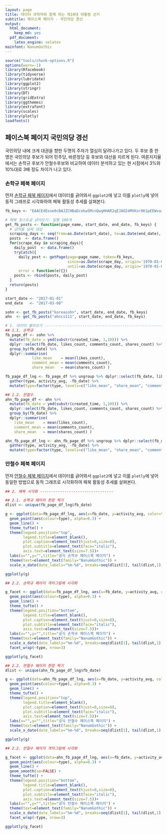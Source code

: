 ```yaml
---
layout: page
title: 데이터 과학자와 함께 하는 제19대 대통령 선거
subtitle: 페이스북 페이지 - 국민의당 경선
output:
  html_document: 
    keep_md: yes
  pdf_document:
    latex_engine: xelatex
mainfont: NanumGothic
---
```


```r
source("tools/chunk-options.R")
options(warn=-1)
library(Rfacebook)
library(tidyverse)
library(lubridate)
library(ggplot2)
library(stringr)
library(DT)
library(gridExtra)
library(ggthemes)
library(extrafont)
library(scales)
library(plotly)
loadfonts()
```

## 페이스북 페이지 국민의당 경선

국민의당 내에 크게 대권을 향한 두명의 주자가 열심히 달려나가고 있다.
두 후보 중 한명은 국민의당 후보가 되어 민주당, 바른정당 등 후보와 대선을 치르게 된다.
여론지지율에서는 손학규 후보가 안철수후보와 비교하여 데이터 분석하고 있는 현 시점에서 3%와 10%대로 3배 정도 차이가 나고 있다.


### 손학규 페북 페이지 

먼저 [손학규 페북 페이지](https://www.facebook.com/koreasohn)에서 데이터를 긁어와서 `ggplot2`에 넣고 이를 `plotly`에 넣어
동적 그래프로 시각화하여 페북 활동성 추세를 살펴본다.

``` r
fb_keys <- "EAACEdEose0cBAJZCHBaDcekwSMcnQwqHHAR2qEJAO24MVKor0K1pEEWvazfWGMzeis6FCnmdl0cZAaQkEtn2BUbVau3ZBsxVhZB8XbvVQOn9OZA7xQhrMBpw9PniYFrTZC0Cc6WR5j18O4sK5A89OzaT1Luh89tyzaHHzTiCi3z07fO5gzS4HVZAg1IINLfRUYZD"

# 페북 포스트글 긁어오기: 일별 100개
get_fb_posts <- function(page_name, start_date, end_date, fb_keys) {
  # 긁어올 날짜 생성
  scraping_days <- seq(from=as.Date(start_date), to=as.Date(end_date), by='days')
  posts  <- data.frame()
  for(scrape_day in scraping_days){
    daily_post  <- data.frame()
    tryCatch({
      daily_post <- getPage(page=page_name, token=fb_keys,
                            since=as.Date(scrape_day, origin='1970-01-01'),
                            until=as.Date(scrape_day, origin='1970-01-01')+1)},
      error = function(e){})
    posts <- rbind(posts, daily_post)
  }
  return(posts)
}

start_date <- "2017-01-01"
end_date   <- "2017-03-08"

sohn <- get_fb_posts("koreasohn", start_date, end_date, fb_keys)
ahn  <- get_fb_posts("ahncs111", start_date, end_date, fb_keys)

# 1. 데이터 불러오기 ---------------------------------------------------------------------
## 1.1. 손학규 
fb_page_df <- sohn %>% 
  mutate(fb_date = ymd(substr(created_time, 1,10))) %>% 
  dplyr::select(fb_date, likes_count, comments_count, shares_count) %>% 
  group_by(fb_date) %>% 
  dplyr::summarise(
            like_mean    = mean(likes_count),
            comment_mean = mean(comments_count),
            share_mean   = mean(shares_count) )

fb_page_df_lng <- fb_page_df %>% ungroup %>% dplyr::select(fb_date, like_mean, share_mean, comment_mean) %>% 
  gather(type, activity_avg, -fb_date) %>% 
  mutate(type=factor(type, levels=c("like_mean", "share_mean", "comment_mean")))

## 1.2. 안철수
ahn_fb_page_df <- ahn %>% 
  mutate(fb_date = ymd(substr(created_time, 1,10))) %>% 
  dplyr::select(fb_date, likes_count, comments_count, shares_count) %>% 
  group_by(fb_date) %>% 
  dplyr::summarise(
    like_mean    = mean(likes_count),
    comment_mean = mean(comments_count),
    share_mean   = mean(shares_count) )

ahn_fb_page_df_lng <- ahn_fb_page_df %>% ungroup %>% dplyr::select(fb_date, like_mean, share_mean, comment_mean) %>% 
  gather(type, activity_avg, -fb_date) %>% 
  mutate(type=factor(type, levels=c("like_mean", "share_mean", "comment_mean")))
```

### 안철수 페북 페이지 

먼저 [안철수 페북 페이지](https://www.facebook.com/ahncs111)에서 데이터를 긁어와서 `ggplot2`에 넣고 이를 `plotly`에 넣어
동일한 방법으로 동적 그래프로 시각화하여 페북 활동성 추세를 살펴본다.

``` r

## 2. 페북 시각화 ---------------------------------

## 2.1. 손학규 페이지 한장 찍기
dlist <- unique(fb_page_df_lng$fb_date)

g <- ggplot(data=fb_page_df_lng, aes(x=fb_date, y=activity_avg, color=type)) +
  geom_point(aes(colour=type), alpha=0.3) +
  geom_line() +
  theme_tufte() +
  theme(legend.position="top", 
        legend.title=element_blank(),
        plot.caption=element_text(hjust=0,size=8),
        plot.subtitle=element_text(face="italic"),
        axis.text=element_text(size=7.5))+
  labs(x="",y="",title="공식 손학규 페이스북 페이지") +
  theme(text=element_text(family="NanumGothic")) +
  scale_x_date(date_labels="%m-%d", breaks=seq(dlist[1], tail(dlist,1), "7 day"))

ggplotly(g)

## 2.2. 손학규 페이지 격자그림에 시각화

g_facet <- ggplot(data=fb_page_df_lng, aes(x=fb_date, y=activity_avg, color=type)) +
  geom_point(aes(colour=type), alpha=0.3) +
  geom_line() +
  theme_tufte() +
  theme(legend.position="bottom", 
        legend.title=element_blank(),
        plot.caption=element_text(hjust=0,size=8),
        plot.subtitle=element_text(face="italic"),
        axis.text=element_text(size=7.5))+
  labs(x="",y="",title="공식 손학규 페이스북 페이지") +
  theme(text=element_text(family="NanumGothic")) +
  scale_x_date(date_labels="%m-%d", breaks=seq(dlist[1], tail(dlist,1), "7 day")) +
  facet_wrap(~type, nrow=3)

ggplotly(g_facet)
```

``` r
## 2.2. 안철수 페이지 한장 찍기
dlist <- unique(ahn_fb_page_df_lng$fb_date)

g <- ggplot(data=ahn_fb_page_df_lng, aes(x=fb_date, y=activity_avg, color=type)) +
  geom_point(aes(colour=type), alpha=0.3) +
  geom_line() +
  theme_tufte() +
  theme(legend.position="top", 
        legend.title=element_blank(),
        plot.caption=element_text(hjust=0,size=8),
        plot.subtitle=element_text(face="italic"),
        axis.text=element_text(size=7.5))+
  labs(x="",y="",title="공식 안철수 페이스북 페이지") +
  theme(text=element_text(family="NanumGothic")) +
  scale_x_date(date_labels="%m-%d", breaks=seq(dlist[1], tail(dlist,1), "7 day"))

ggplotly(g)

## 2.2. 안철수 페이지 격자그림에 시각화

g_facet <- ggplot(data=ahn_fb_page_df_lng, aes(x=fb_date, y=activity_avg, color=type)) +
  geom_point(aes(colour=type), alpha=0.3) +
  geom_line() +
  geom_smooth(se=FALSE) +
  theme_tufte() +
  theme(legend.position="bottom", 
        legend.title=element_blank(),
        plot.caption=element_text(hjust=0,size=8),
        plot.subtitle=element_text(face="italic"),
        axis.text=element_text(size=7.5))+
  labs(x="",y="",title="공식 안철수 페이스북 페이지") +
  theme(text=element_text(family="NanumGothic")) +
  scale_x_date(date_labels="%m-%d", breaks=seq(dlist[1], tail(dlist,1), "7 day")) +
  facet_wrap(~type, nrow=3)

ggplotly(g_facet)
```